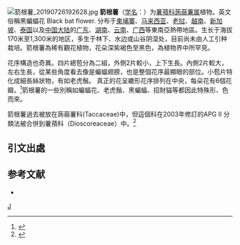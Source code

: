 {{Speciesbox 
| genus = Tacca
| species = chantrieri
| authority = André
| image =Tacca chantrieriRHu02.JPG
}}
[[File:箭根薯_20190726192628.jpg|thumb]]
'''箭根薯'''（[[学名|学名]]：{{lang|la|''Tacca chantrieri''}}）为[[薯蕷科|薯蕷科]][[蒟蒻薯属|蒟蒻薯属]]植物。英文俗稱黑蝙蝠花 Black bat flower. 分布于[[柬埔寨|柬埔寨]]、[[马来西亚|马来西亚]]、[[老挝|老挝]]、[[越南|越南]]、[[新加坡|新加坡]]、[[泰国|泰国]]以及[[中国大陆|中国大陆]]的[[广东|广东]]、[[湖南|湖南]]、[[云南|云南]]、[[广西|广西]]等東南亞熱帶地區。生长于海拔170米至1,300米的地区，多生于林下、水边或山谷阴湿处，目前尚未由人工引种栽培。箭根薯為稀有觀花植物，花朵深紫褐色至黑色，為植物界中所罕見。

花序構造也奇異。四片總苞分為二組，外側2片較小，上下生長。內側2片較大，左右生長，從某些角度看去像是蝙蝠翅膀，也是整個花序最顯眼的部位。小苞片特化成細長絲狀物，有如老虎鬚。
真正的花呈繖形花序排列在中央，每朵花有6個花瓣。<ref>{{Cite web|title=行政院農委會台北植物園好花共賞－箭根薯(老虎鬚)|url=https://www.tfri.gov.tw/main/news_in.aspx?mnuid=5425&modid=529&nid=10830|accessdate=|author=|date=|format=|publisher=|language=}}</ref>箭根薯的一些別稱如蝙蝠花、老虎鬚、黑蝙蝠、招財貓等都因此特殊形、色而來。

箭根薯過去被放在蒟蒻薯科(Taccaceae)中，但這個科在2003年修訂的APG II 分類法被合併到薯蕷科（Dioscoreaceae）中。<ref>{{Cite web|title=國立自然科學博物館-箭根薯|url=https://www.nmns.edu.tw/public/BotanicalGarden/flowers/2018/fall/1002.htm|accessdate=|author=|date=|format=|publisher=|language=|archive-url=https://web.archive.org/web/20190728104609/https://www.nmns.edu.tw/public/BotanicalGarden/flowers/2018/fall/1002.htm|archive-date=2019-07-28|dead-url=yes}}</ref>

==引文出處== 
{{Reflist}}

== 参考文献 ==
<div class="references-small">
* {{cite web| url =http://www.bioinfo.cn/db05/KmzwSpecies.php?action=view&id=22090| title =箭根薯| work =《中国高等植物数据库全库》| publisher =中国科学院微生物研究所| author =昆明植物研究所| accessdate =2009-02-25| archive-date =2016-03-05| archive-url =https://web.archive.org/web/20160305035321/http://www.bioinfo.cn/db05/KmzwSpecies.php?action=view&id=22090| dead-url =yes}}
</div>
{{Taxonbar}}

[[Category:蒟蒻薯属|J]]